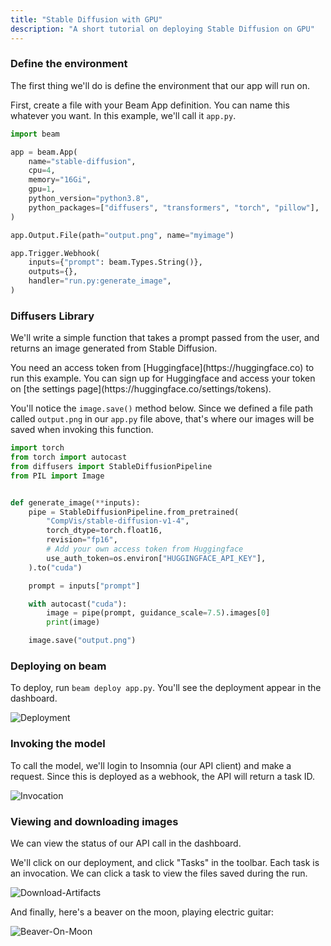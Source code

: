 ```yaml
---
title: "Stable Diffusion with GPU"
description: "A short tutorial on deploying Stable Diffusion on GPU"
---
```


### Define the environment

The first thing we'll do is define the environment that our app will run on.

First, create a file with your Beam App definition. You can name this whatever
you want. In this example, we'll call it `app.py`.

```python app.py
import beam

app = beam.App(
    name="stable-diffusion",
    cpu=4,
    memory="16Gi",
    gpu=1,
    python_version="python3.8",
    python_packages=["diffusers", "transformers", "torch", "pillow"],
)

app.Output.File(path="output.png", name="myimage")

app.Trigger.Webhook(
    inputs={"prompt": beam.Types.String()},
    outputs={},
    handler="run.py:generate_image",
)
```

### Diffusers Library

We'll write a simple function that takes a prompt passed from the user, and returns an image generated from Stable Diffusion.

<Warning>
  You need an access token from [Huggingface](https://huggingface.co) to run
  this example. You can sign up for Huggingface and access your token on [the
  settings page](https://huggingface.co/settings/tokens).
</Warning>

You'll notice the `image.save()` method below. Since we defined a file path called `output.png` in our `app.py` file above, that's where our images will be saved when invoking this function.

```python run.py
import torch
from torch import autocast
from diffusers import StableDiffusionPipeline
from PIL import Image


def generate_image(**inputs):
    pipe = StableDiffusionPipeline.from_pretrained(
        "CompVis/stable-diffusion-v1-4",
        torch_dtype=torch.float16,
        revision="fp16",
        # Add your own access token from Huggingface
        use_auth_token=os.environ["HUGGINGFACE_API_KEY"],
    ).to("cuda")

    prompt = inputs["prompt"]

    with autocast("cuda"):
        image = pipe(prompt, guidance_scale=7.5).images[0]
        print(image)

    image.save("output.png")
```

### Deploying on beam

To deploy, run `beam deploy app.py`. You'll see the deployment appear in the dashboard.

![Deployment](/img/beam/getting-started/new-deployment.png)

### Invoking the model

To call the model, we'll login to Insomnia (our API client) and make a request. Since this is deployed as a webhook, the API will return a task ID.

![Invocation](/img/beam/getting-started/stable-diffusion-api.png)

### Viewing and downloading images

We can view the status of our API call in the dashboard.

We'll click on our deployment, and click "Tasks" in the toolbar. Each task is an invocation. We can click a task to view the files saved during the run.

![Download-Artifacts](/img/beam/getting-started/download-artifact.png)

And finally, here's a beaver on the moon, playing electric guitar:

![Beaver-On-Moon](/img/beam/getting-started/beaver.png)
